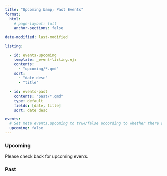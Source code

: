 ```yaml
---
title: "Upcoming &amp; Past Events"
format:
  html:
    # page-layout: full
    anchor-sections: false

date-modified: last-modified

listing:

  - id: events-upcoming
    template: _event-listing.ejs
    contents:
      - "upcoming/*.qmd"
    sort:
      - "date desc"
      - "title"

  - id: events-past
    contents: "past/*.qmd"
    type: default
    fields: [date, title]
    sort: date desc

events:
  # Set meta events.upcoming to true/false according to whether there are any events to display
  upcoming: false
---
```


[comment]: # (NB: Set meta events.upcoming to true/false according to whether there are any events to display)

### Upcoming

::: {.content-hidden when-meta="events.upcoming"}
Please check back for upcoming events.
:::

:::{#events-upcoming}
:::

### Past

:::{#events-past}
:::
